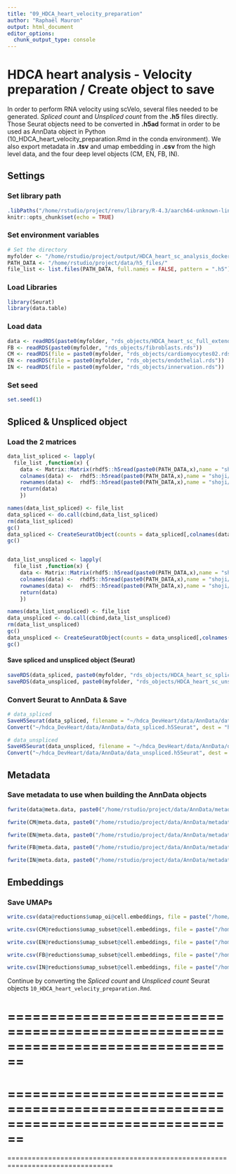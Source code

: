 ```yaml
---
title: "09_HDCA_heart_velocity_preparation"
author: "Raphaël Mauron"
output: html_document
editor_options: 
  chunk_output_type: console
---
```


# HDCA heart analysis - Velocity preparation / Create object to save

In order to perform RNA velocity using scVelo, several files needed to be generated. 
*Spliced count* and *Unspliced count* from the **.h5** files directly. Those Seurat objects need to be converted in **.h5ad** format in order to be used as AnnData object in Python (10_HDCA_heart_velocity_preparation.Rmd in the conda environment). We also export metadata in **.tsv** and umap embedding in **.csv** from the high level data, and the four deep level objects (CM, EN, FB, IN).

## Settings

### Set library path

```r
.libPaths("/home/rstudio/project/renv/library/R-4.3/aarch64-unknown-linux-gnu/")
knitr::opts_chunk$set(echo = TRUE)
```


### Set environment variables

```r
# Set the directory 
myfolder <- "/home/rstudio/project/output/HDCA_heart_sc_analysis_docker/"
PATH_DATA <- "/home/rstudio/project/data/h5_files/"
file_list <- list.files(PATH_DATA, full.names = FALSE, pattern = ".h5")
```


### Load Libraries

```r
library(Seurat)
library(data.table)
```


### Load data

```r
data <- readRDS(paste0(myfolder, "rds_objects/HDCA_heart_sc_full_extended.rds"))
FB <- readRDS(paste0(myfolder, "rds_objects/fibroblasts.rds"))
CM <- readRDS(file = paste0(myfolder, "rds_objects/cardiomyocytes02.rds"))
EN <- readRDS(file = paste0(myfolder, "rds_objects/endothelial.rds"))
IN <- readRDS(file = paste0(myfolder, "rds_objects/innervation.rds"))
```


### Set seed

```r
set.seed(1)
```


## Spliced & Unspliced object

### Load the 2 matrices

```r
data_list_spliced <- lapply( 
  file_list ,function(x) { 
    data <- Matrix::Matrix(rhdf5::h5read(paste0(PATH_DATA,x),name = "shoji/Spliced"),sparse = T)
    colnames(data) <-  rhdf5::h5read(paste0(PATH_DATA,x),name = "shoji/Cellid")
    rownames(data) <-  rhdf5::h5read(paste0(PATH_DATA,x),name = "shoji/Gene")
    return(data)
    })

names(data_list_spliced) <- file_list
data_spliced <- do.call(cbind,data_list_spliced)
rm(data_list_spliced)
gc()
data_spliced <- CreateSeuratObject(counts = data_spliced[,colnames(data)])
gc()


data_list_unspliced <- lapply( 
  file_list ,function(x) { 
    data <- Matrix::Matrix(rhdf5::h5read(paste0(PATH_DATA,x),name = "shoji/Unspliced"),sparse = T)
    colnames(data) <-  rhdf5::h5read(paste0(PATH_DATA,x),name = "shoji/Cellid")
    rownames(data) <-  rhdf5::h5read(paste0(PATH_DATA,x),name = "shoji/Gene")
    return(data)
    })

names(data_list_unspliced) <- file_list
data_unspliced <- do.call(cbind,data_list_unspliced)
rm(data_list_unspliced)
gc()
data_unspliced <- CreateSeuratObject(counts = data_unspliced[,colnames(data)])
gc()
```


#### Save spliced and unspliced object (Seurat)

```r
saveRDS(data_spliced, paste0(myfolder, "rds_objects/HDCA_heart_sc_spliced.rds"))
saveRDS(data_unspliced, paste0(myfolder, "rds_objects/HDCA_heart_sc_unspliced.rds"))
```


### Convert Seurat to AnnData & Save

```r
# data_spliced
SaveH5Seurat(data_spliced, filename = "~/hdca_DevHeart/data/AnnData/data_spliced.h5Seurat")
Convert("~/hdca_DevHeart/data/AnnData/data_spliced.h5Seurat", dest = "h5ad")

# data_unspliced
SaveH5Seurat(data_unspliced, filename = "~/hdca_DevHeart/data/AnnData/data_unspliced.h5Seurat")
Convert("~/hdca_DevHeart/data/AnnData/data_unspliced.h5Seurat", dest = "h5ad")
```


## Metadata

### Save metadata to use when building the AnnData objects

```r
fwrite(data@meta.data, paste0("/home/rstudio/project/data/AnnData/metadata.tsv"), sep='\t', col.names = T, row.names = T, quote=F)

fwrite(CM@meta.data, paste0("/home/rstudio/project/data/AnnData/metadata_CM.tsv"), sep='\t', col.names = T, row.names = T, quote=F)

fwrite(EN@meta.data, paste0("/home/rstudio/project/data/AnnData/metadata_EN.tsv"), sep='\t', col.names = T, row.names = T, quote=F)

fwrite(FB@meta.data, paste0("/home/rstudio/project/data/AnnData/metadata_FB.tsv"), sep='\t', col.names = T, row.names = T, quote=F)

fwrite(IN@meta.data, paste0("/home/rstudio/project/data/AnnData/metadata_IN.tsv"), sep='\t', col.names = T, row.names = T, quote=F)
```


## Embeddings

### Save UMAPs

```r
write.csv(data@reductions$umap_oi@cell.embeddings, file = paste("/home/rstudio/project/data/AnnData/UMAP.csv",sep=""))

write.csv(CM@reductions$umap_subset@cell.embeddings, file = paste("/home/rstudio/project/data/AnnData/UMAP_CM.csv",sep=""))

write.csv(EN@reductions$umap_subset@cell.embeddings, file = paste("/home/rstudio/project/data/AnnData/UMAP_EN.csv",sep=""))

write.csv(FB@reductions$umap_subset@cell.embeddings, file = paste("/home/rstudio/project/data/AnnData/UMAP_FB.csv",sep=""))

write.csv(IN@reductions$umap_subset@cell.embeddings, file = paste("/home/rstudio/project/data/AnnData/UMAP_IN.csv",sep=""))
```


Continue by converting the *Spliced count* and *Unspliced count* Seurat objects `10_HDCA_heart_velocity_preparation.Rmd`.


================================================================================
================================================================================
================================================================================
================================================================================
================================================================================






